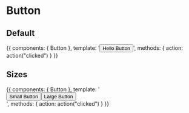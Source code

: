
<Meta title="Components/Button" component={Button} />

# Button

<ArgsTable of={Button} />

## Default

<Canvas>
  <Story name="Default">
    {{
        components: { Button },
        template: '<Button @click="action">Hello Button</Button>',
        methods: { action: action("clicked") }
    }}
  </Story>
</Canvas>

## Sizes

<Canvas>
  <Story name="Sizes">
    {{
        components: { Button },
        template: '<div class="grid gap-5 place-content-start"><Button @click="action" size="small">Small Button</Button><Button @click="action" size="large">Large Button</Button></div>',
        methods: { action: action("clicked") }
    }}
  </Story>
</Canvas>